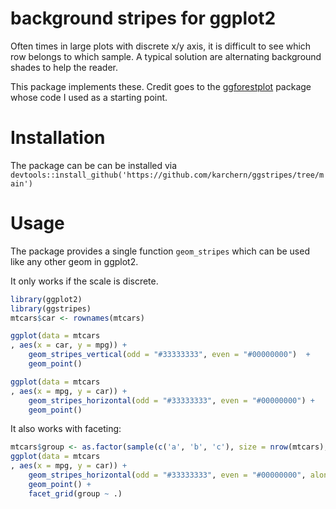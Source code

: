 # background stripes for ggplot2

Often times in large plots with discrete x/y axis, it is difficult to see which row belongs to which sample.
A typical solution are alternating background shades to help the reader.

This package implements these. Credit goes to the [ggforestplot](https://github.com/nightingalehealth/ggforestplot) package 
whose code I used as a starting point.

# Installation

The package can be can be installed via
`devtools::install_github('https://github.com/karchern/ggstripes/tree/main')`

# Usage

The package provides a single function `geom_stripes` which can be used like any other geom in ggplot2. 

It only works if the scale is discrete.


```r
library(ggplot2)
library(ggstripes)
mtcars$car <- rownames(mtcars)
```

```r
ggplot(data = mtcars
, aes(x = car, y = mpg)) +
    geom_stripes_vertical(odd = "#33333333", even = "#00000000")  +
    geom_point()
```

```r
ggplot(data = mtcars 
, aes(x = mpg, y = car)) +
    geom_stripes_horizontal(odd = "#33333333", even = "#00000000") +
    geom_point()
```

It also works with faceting:

```r


mtcars$group <- as.factor(sample(c('a', 'b', 'c'), size = nrow(mtcars), replace = TRUE))
ggplot(data = mtcars
, aes(x = mpg, y = car)) +
    geom_stripes_horizontal(odd = "#33333333", even = "#00000000", along = "x") +
    geom_point() +
    facet_grid(group ~ .)

```

